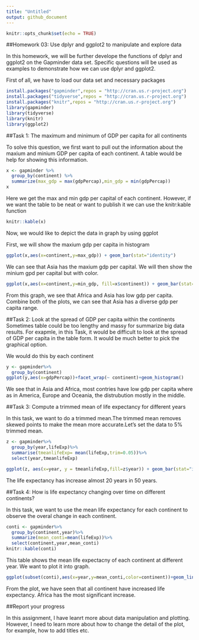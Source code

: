 ```yaml
---
title: "Untitled"
output: github_document
---
```


```r
knitr::opts_chunk$set(echo = TRUE)
```
##Homework 03: Use dplyr and ggplot2 to manipulate and explore data

In this homework, we will be further develope the functions of dplyr and ggplot2 on the Gapminder data set. Specific questions will be used as examples to demonstrate how we can use dplyr and ggplot2. 

First of all, we have to load our data set and necessary packages
```r
install.packages("gapminder",repos = "http://cran.us.r-project.org")
install.packages("tidyverse",repos = "http://cran.us.r-project.org")
install.packages("knitr",repos = "http://cran.us.r-project.org")
library(gapminder)
library(tidyverse)
library(knitr)
library(ggplot2)
```

##Task 1: The maximum and minimum of GDP per capita for all continents

To solve this question, we first want to pull out the information about the maxium and minium GDP per capita of each continent. A table would be help for showing this information. 

```r
x <- gapminder %>%
  group_by(continent) %>%
  summarize(max_gdp = max(gdpPercap),min_gdp = min(gdpPercap))
x
```
Here we get the max and min gdp per capital of each continent. However, if we want the table to be neat or want to publish it we can use the knitr:kable function 

```r
knitr::kable(x)

```
Now, we would like to depict the data in graph by using ggplot 

First, we will show the maxium gdp per capita in histogram 

```r
ggplot(x,aes(x=continent,y=max_gdp)) + geom_bar(stat="identity")
```
We can see that Asia has the maxium gdp per capital. We will then show the minium gpd per capital but with color.
```r
ggplot(x,aes(x=continent,y=min_gdp, fill=x$continent)) + geom_bar(stat="identity")
```

From this graph, we see that Africa and Asia has low gdp per capita. Combine both of the plots, we can see that Asia has a diverse gdp per capita range. 

##Task 2: Look at the spread of GDP per capita within the continents
Sometimes table could be too lengthy and massy for summarize big data results. For exapmle, in this Task, it would be difficult to look at the spread of GDP per capita in the table form. It would be much better to pick the graphical option. 

We would do this by each continent 

```r
y <- gapminder%>%
  group_by(continent)
ggplot(y,aes(x=gdpPercap))+facet_wrap(~ continent)+geom_histogram() 
```
We see that in Asia and Africa, most contries have low gdp per capita where as in America, Europe and Oceania, the distrubution mostly in the middle. 


##Task 3: Compute a trimmed mean of life expectancy for different years

In this task, we want to do a trimmed mean.The trimmed mean removes skewed points to make the mean more accurate.Let's set the data to 5% trimmed mean. 

```r
z <- gapminder%>%
  group_by(year,lifeExp)%>%
  summarise(tmeanlifeExp= mean(lifeExp,trim=0.05))%>%
  select(year,tmeanlifeExp)

ggplot(z, aes(x=year, y = tmeanlifeExp,fill=z$year)) + geom_bar(stat="identity")

```

The life expectancy has increase almost 20 years in 50 years. 

##Task 4: How is life expectancy changing over time on different continents?

In this task, we want to use the mean life expectancy for each continent to observe the overal change in each continent. 

```r
conti <- gapminder%>%
  group_by(continent,year)%>%
  summarize(mean_conti=mean(lifeExp))%>%
  select(continent,year,mean_conti)
knitr::kable(conti)

```
This table shows the mean life expectacny of each continent at different year. We want to plot it into graph.
```r
ggplot(subset(conti),aes(x=year,y=mean_conti,color=continent))+geom_line()
```
From the plot, we have seen that all continent have increased life expectancy. Africa has the most significant increase. 

##Report your progress 

In this assignment, I have leanrt more about data manipulation and plotting. However, I need to learn more about how to change the detail of the plot, for example, how to add titles etc. 

